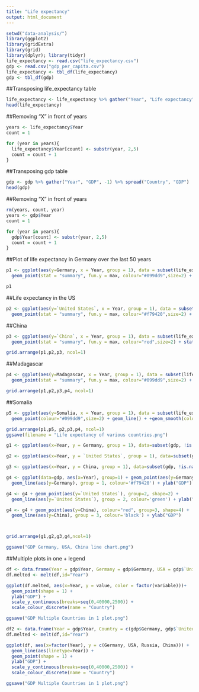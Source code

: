 ```yaml
---
title: "Life expectancy"
output: html_document
---
```

```r
setwd("data-analysis/")
library(ggplot2)
library(gridExtra)
library(grid)
library(dplyr); library(tidyr)
life_expectancy <- read.csv("life_expectancy.csv")
gdp <- read.csv("gdp_per_capita.csv")
life_expectancy <- tbl_df(life_expectancy)
gdp <- tbl_df(gdp)
```

##Transposing life_expectancy table
```r
life_expectancy <- life_expectancy %>% gather("Year", "Life expectancy", -1) %>% spread("Country", "Life expectancy") 
head(life_expectancy)
```

##Removing "X" in front of years
```r
years <- life_expectancy$Year
count = 1

for (year in years){
  life_expectancy$Year[count] <- substr(year, 2,5)
  count = count + 1
}
```

##Transposing gdp table
```r
gdp <- gdp %>% gather("Year", "GDP", -1) %>% spread("Country", "GDP") 
head(gdp)
```

##Removing "X" in front of years
```r
rm(years, count, year)
years <- gdp$Year
count = 1

for (year in years){
  gdp$Year[count] <- substr(year, 2,5)
  count = count + 1
}
```

##Plot of life expectancy in Germany over the last 50 years
```r
p1 <- ggplot(aes(y=Germany, x = Year, group = 1), data = subset(life_expectancy, life_expectancy$Year > "1945")) + 
  geom_point(stat = "summary", fun.y = max, colour="#099dd9",size=2) + stat_summary(fun.y = max, geom="line") +geom_smooth(color="#9dd999") + xlab("Life expectancy in years") + ggtitle("Life expectancy in Germany from 1946 - 2013") 

p1
```
##Life expectancy in the US
```r
p2 <- ggplot(aes(y=`United States`, x = Year, group = 1), data = subset(life_expectancy, life_expectancy$Year > "1945")) + 
  geom_point(stat = "summary", fun.y = max, colour="#f79420",size=2) + stat_summary(fun.y = max, geom="line") +geom_smooth(color="#9dd999") + xlab("Life expectancy in years") + ggtitle("Life expectancy in the US from 1946 - 2013") 

```
##China
```r
p3 <- ggplot(aes(y=`China`, x = Year, group = 1), data = subset(life_expectancy, life_expectancy$Year > "1945")) + 
  geom_point(stat = "summary", fun.y = max, colour="red",size=2) + stat_summary(fun.y = max, geom="line") +geom_smooth(color="#9dd999") + xlab("Life expectancy in years") + ggtitle("Life expectancy in China from 1946 - 2013") 

grid.arrange(p1,p2,p3, ncol=1)
```
##Madagascar
```r

p4 <- ggplot(aes(y=Madagascar, x = Year, group = 1), data = subset(life_expectancy, life_expectancy$Year > "1945")) + 
  geom_point(stat = "summary", fun.y = max, colour="#099dd9",size=2) + stat_summary(fun.y = max, geom="line") +geom_smooth(color="#9dd999") + xlab("Life expectancy in years") + ggtitle("Life expectancy in Madagascar from 1946 - 2013") 

grid.arrange(p1,p2,p3,p4, ncol=1)
```
##Somalia
```r
p5 <- ggplot(aes(y=Somalia, x = Year, group = 1), data = subset(life_expectancy, life_expectancy$Year > "1945")) + 
  geom_point(colour="#099dd9",size=2) + geom_line() + +geom_smooth(color="#9dd999") + xlab("Life expectancy in years") + ggtitle("Life expectancy in Somalia from 1946 - 2013") 

grid.arrange(p1,p5, p2,p3,p4, ncol=1)
ggsave(filename = "Life expectancy of various countries.png")
```

```r

g1 <- ggplot(aes(x=Year, y = Germany, group = 1), data=subset(gdp, !is.na(Germany))) + geom_line() + geom_point() + geom_smooth() + ylab("GDP") + ggtitle("GDP Germany 1970 - 2011")

g2 <- ggplot(aes(x=Year, y = `United States`, group = 1), data=subset(gdp, !is.na(`United States`))) + geom_line() + geom_point() + geom_smooth() + ylab("GDP") + ggtitle("GDP USA 1960 - 2011")

g3 <- ggplot(aes(x=Year, y = China, group = 1), data=subset(gdp, !is.na(China))) + geom_line() + geom_point() + geom_smooth() + ylab("GDP") + ggtitle("GDP China 1960 - 2011")

g4 <- ggplot(data=gdp, aes(x=Year), group=1) + geom_point(aes(y=Germany), colour="#099dd9", group=1, shape=1) +
  geom_line(aes(y=Germany), group = 1, colour='#f79420') + ylab("GDP")

g4 <- g4 + geom_point(aes(y=`United States`), group=2, shape=2) +
  geom_line(aes(y=`United States`), group = 2, colour='green') + ylab("GDP")  

g4 <- g4 + geom_point(aes(y=China), colour="red", group=3, shape=4) +
  geom_line(aes(y=China), group = 3, colour='black') + ylab("GDP") 



grid.arrange(g1,g2,g3,g4,ncol=1)

ggsave("GDP Germany, USA, China line chart.png")

```
##Multiple plots in one + legend
```r
df <- data.frame(Year = gdp$Year, Germany = gdp$Germany, USA = gdp$`United States`, China = gdp$China, Russia = gdp$Russia)
df.melted <- melt(df,id="Year")

ggplot(df.melted, aes(x=Year, y = value, color = factor(variable)))+
  geom_point(shape = 1) +
  ylab("GDP") +
  scale_y_continuous(breaks=seq(0,40000,2500)) +
  scale_colour_discrete(name = "Country")

ggsave("GDP Multiple Countries in 1 plot.png")
```
```r
df2 <- data.frame(Year = gdp$Year, Country = c(gdp$Germany, gdp$`United States`, gdp$China, gdp$Russia))
df.melted <- melt(df,id="Year")

ggplot(df, aes(x=factor(Year), y = c(Germany, USA, Russia, China))) + 
  geom_line(aes(linetype=Year)) +
  geom_point(shape = 1) +
  ylab("GDP") +
  scale_y_continuous(breaks=seq(0,40000,2500)) +
  scale_colour_discrete(name = "Country")

ggsave("GDP Multiple Countries in 1 plot.png")
```

